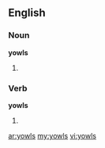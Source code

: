 ==English==

===Noun===
'''yowls'''

# {{plural of|[[yowl]]}}

===Verb===
'''yowls'''

# {{third-person singular of|yowl}}

[[ar:yowls]]
[[my:yowls]]
[[vi:yowls]]